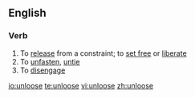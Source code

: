 ==English==

===Verb===
{{en-verb|unloos|ing}}

# To [[release]] from a constraint; to [[set free]] or [[liberate]]
# To [[unfasten]], [[untie]]
# To [[disengage]]

[[io:unloose]]
[[te:unloose]]
[[vi:unloose]]
[[zh:unloose]]